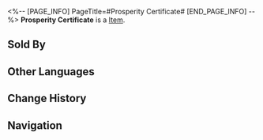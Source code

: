 <%-- [PAGE_INFO]
PageTitle=#Prosperity Certificate#
[END_PAGE_INFO] --%>
{{Item Infobox
|id          = 270001
|image       = Item Prosperity Certificate.png
|type        = 
|invCategory = Other Materials
|rarity      = 4
|effect      = Prosperity Certificate
|description = A certification of Aurum Alley's economic prosperity. It can be used to obtain benefits from the Merchant Guild.
|source1     = [[Obtainable through Store Index and Logistics Planning]]
|source2     = [[Obtainable through Aurum Alley Custom Orders]]
|source3     = [[Obtainable through Aurum Alley Streetside Events]]
}}
{{Description|''"May Aurum Alley rise once more!"''''"Agh. Every time the president says that, it means we've got some unpaid overtime coming our way..."''}}
'''Prosperity Certificate''' is a [[Item]].

==Sold By==
{{Shop Availability}}

==Other Languages==
{{Other Languages
|en   = Prosperity Certificate
|zhs  = 商业活力证明
|zht  = 商業活力證明
|ja   = 商業活気証明
|ko   = 상업 활력 증서
|es   = Certificado de prosperidad
|fr   = Certificat de prospérité
|ru   = Свидетельство процветания
|th   = ตราพลังการค้า
|vi   = Chứng Nhận Náo Nhiệt
|de   = Wohlstandszertifikat
|id   = Sertifikat Kejayaan
|pt   = Certificado de Prosperidade
}}

==Change History==
{{Change History|2.0}}

==Navigation==
{{Synthesis Material Navbox}}